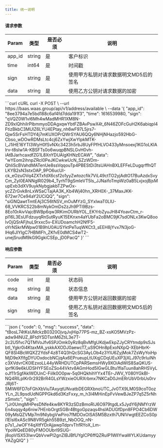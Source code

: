 ---
title: 统一说明
---


#### 请求参数

| Param  | 类型   | 是否必须 | 说明                                  |
| ------ | ------ | -------- | ------------------------------------- |
| app_id | string | 是       | 客户标识                              |
| time   | int64  | 是       | 时间戳                                |
| sign   | string | 是       | 使用甲方私钥对请求数据明文MD5后的签名 |
| data   | string | 是       | 使用乙方公钥对请求数据的加密          |


<RequestExample>
  ```curl cURL
  curl -X POST \
  --url https://baas.waas.group/api/v1/address/available \
  --data '{
          "app_id": "8ee3794a7e5bd188c6af4fd7dda191f3",
          "time": 1616539980,
          "sign": "qVQZ0W1vl6Mh4wMadMHR1XM8N-ZD9xlQhhiIrPlbmmyoDDAgxqwYbtFZBAvPswX4t_6N46ZOFcGuH2K6abiqpl4FtizBkbC3MUlZ6LYU4EPtay_nh6wF97L5jrs7-Qjw5SrFsHTDY4j7mKUXOPrQWrSYAU6QQy6NHjNHazjo592HbG-Cbso_wDOwRDMsLtc4cj6ZxYwjXwYlpkMTK-l_J1iHE16YTI3WyH0fSvNXc3423h5rbJ8UyFPfHLVO433yMnsoexj1KG1oLKlAlrv-t8sIw1A-KBSFTs0o6wuqpBNSLGvH0vh-iAtBJarhcaxdfZG1L8XnYDUAlgKHNzECAW",
          "data": "wYEom2ihnpZRcI0PeJKCwkwUcN_SZzWDm-QhIiScBVahdMATenUe8ssVqqouTp4PBEStDi3tsUAHnBXLEFFeLDugqrffhQTLKYB2sN3stxOAP_9PO6ucUI-ck_eOzuOVq4ZXTxfdX6csf2o1yyZwtozcfik7ViL49ctTO2yjAdtO17BuAzdxSvyCm_ZyI0EANNglR029b4_TyrhT9gSmIeVT5Is_JJNaifoTmpWz0aB5LvjxojBjsMupExb3dXV9uykNybgjakbTZPwOx-ycZZrGvk8nLxWSaCTajAA3K_Kb4Wj40hn_XRH0X-_37MaxJKK-672wr7Ce94aY2UCiQQ", "sign": "siGNQawtTmtEAj3C56tNSV_mOuMYzG_SYxIwaT0LlU-68_VVKRCS22b8mNykOmDs2zJh9PTl9Bzs-8Eo10rAivVajcBWBp6qw3RKimOURbYOL_EKYrbZyuJH84YoavCtm_r-pI16L3EsUFdzuyqRnSutRyuK15EKnxn4aYUbFa2oBMC9jK7sdONLx3KwQ8oolvOjQSrAFjhuL9rxxc5v-EXUDoamchH2NfF5-oYrNSkrMWpw01B9hU0AUSYktPeTuqWKCt3_sEEH8jYvx7N3joG-lHq6JlYIgC7HBMlFh_ZKfvE0dMCS4wT2-unejSrudM9kG9GgkiCSEp_jD0PacQ"
  }'
  ```
</RequestExample>


#### 响应参数

| Param | 类型   | 是否必须 | 说明                                  |
| ----- | ------ | -------- | ------------------------------------- |
| code  | int    | 是       | 状态码                                |
| msg   | string | 是       | 状态信息                              |
| data  | string | 是       | 使用甲方公钥对返回数据的加密           |
| sign  | string | 是       | 使用乙方私钥对返回数据明文MD5后的签名 |


<ResponseExample>
```json
{
    "code": 0,
    "msg": "success",
    "data": "tBosL74tKsUMckzB0320OjvqJvjHip77PS-mz_BZ-xsKO5MVzPz-adw94NUZ_8FtdYSDTsnM6ZtiL3e7T-2c2U5fvc7QTMVoJfv6SPJOmk0yRz8qBvMfgUKdjwEkpZJyCRYtmdp9sSJsbtI_Ygkr0i4KtaxMA_yskkAXODJ0aewcT7_uS9OHn8pExoNXpQ-XEbHbrK-QF8Sl4BcWQXZ2YdsF4z8T4Q3hQcSG3AyLOb4z3YIU6ZyjMok7ZsWyYoiHpMjD9eXfIfgDYUOxdocbNCjqAx6EPrueupLtUXqjCDqUEuXP3jXLJ97c9rluiNhc3XVdvrCK0lEzxoLL44yWRHDUTCpPARSemsHWy9XOiAdWlS8SaQKUS-iprfKi9e6kUDSHYFSEoZSo44Vktv8AGmHod5IGwGLBtu1fIaTuun8ahRHSVyLoJf11rSgfAkIWDUnC-Fiilk0O0pw-5q0HQkhihYYx4TEr-JWV_Y080YGkBI-NQ4RILpIKr0r292BrR4GLsYWzxieOURXrbmx7NKCaD0JmERrUbV0rbUs0rvJRj6T-5MIW6FD7oFGhXbViuTAxyqtUNvatbDEGRXbnoUTC_Jv0TX9LM0S9coT0ozYLn_2L9psdUdNGPPGkd6d3KzFxxy_m_h3l4MHinEpFvVewBJeZP7q5Z5rNhzSmxtc",
    "sign": "jJr0UmgMHPesDNfe4kw8KYR3zSDzBmoRlJ6O979tgdLx5JydY6jNMYrzWEn4sqqy4p6niw7HEnbOrgtSGBr4BtgoGpzaqs4hslADUGfDpn8FPO4Cb6DW09yMsQZVMp7m9NIybgVwPiro7fMDOxOlSA5M5Bzxth7UNIVwgtEEZCoS0pi1Elsl6xASc9N8VR5gkh55B9zt_NbOOQ_nN-p7s1_JwOFY4qXtfYDrAjjawpTdprvThfRYoX_Lm-YpoWQeED80yFMOOUbrl9SUG-j8opVlSX53IwvQbVvwPI2gnZIBJBfUYgICP6ffQZRulP1WllYwaWYLKUdamyyYAZgQIQ"
}
```
</ResponseExample>

